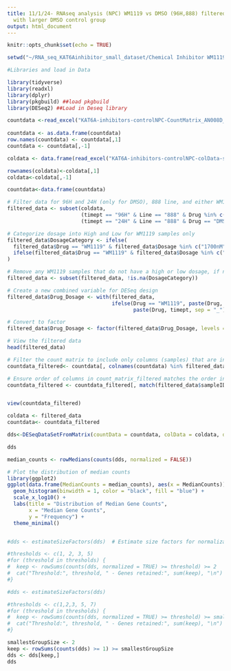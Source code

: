 ```yaml
---
title: 11/1/24- RNAseq analysis (NPC) WM1119 vs DMSO (96H,888) filtered low gene counts
  with larger DMSO control group
output: html_document
---
```


```r
knitr::opts_chunk$set(echo = TRUE)
```

```r
setwd("~/RNA_seq_KAT6Ainhibitor_small_dataset/Chemical Inhibitor WM1119 vs DMSO (only 888)")

#Libraries and load in Data

library(tidyverse)
library(readxl)
library(dplyr)
library(pkgbuild) ##load pkgbuild
library(DESeq2) ##Load in Deseq library

countdata <-read_excel("KAT6A-inhibitors-controlNPC-CountMatrix_AN008D_221228 (1).xlsx")
  
countdata <- as.data.frame(countdata)
row.names(countdata) <- countdata[,1]
countdata <- countdata[,-1]

coldata <- data.frame(read_excel("KAT6A-inhibitors-controlNPC-colData-sampleINFO_AN008D_221228.xlsx"))

rownames(coldata)<-coldata[,1]
coldata<-coldata[,-1]

countdata<-data.frame(countdata)
```
```r
# Filter data for 96H and 24H (only for DMSO), 888 line, and either WM1119 or DMSO
filtered_data <- subset(coldata, 
                        (timept == "96H" & Line == "888" & Drug %in% c("WM1119", "DMSO")) | 
                        (timept == "24H" & Line == "888" & Drug == "DMSO"))

# Categorize dosage into High and Low for WM1119 samples only
filtered_data$DosageCategory <- ifelse(
  filtered_data$Drug == "WM1119" & filtered_data$Dosage %in% c("1700nM", "850nM", "425nM"), "High",
  ifelse(filtered_data$Drug == "WM1119" & filtered_data$Dosage %in% c("106nM", "213nM"), "Low", "Control")
)

# Remove any WM1119 samples that do not have a high or low dosage, if necessary
filtered_data <- subset(filtered_data, !is.na(DosageCategory))

# Create a new combined variable for DESeq design
filtered_data$Drug_Dosage <- with(filtered_data, 
                                  ifelse(Drug == "WM1119", paste(Drug, DosageCategory, sep = "_"), 
                                         paste(Drug, timept, sep = "_")))

# Convert to factor
filtered_data$Drug_Dosage <- factor(filtered_data$Drug_Dosage, levels = c("DMSO", "WM1119_Low", "WM1119_High"))

# View the filtered data
head(filtered_data)
```


```r
# Filter the count matrix to include only columns (samples) that are in filtered_data$sampleID
countdata_filtered<- countdata[, colnames(countdata) %in% filtered_data$sampleID]

# Ensure order of columns in count_matrix_filtered matches the order in filtered_data$sampleID
countdata_filtered <- countdata_filtered[, match(filtered_data$sampleID, colnames(countdata_filtered))]


view(countdata_filtered)

```

```r
coldata <- filtered_data
countdata<- countdata_filtered
```

```r
dds<-DESeqDataSetFromMatrix(countData = countdata, colData = coldata, design = ~ Drug)

dds
```
```r
median_counts <- rowMedians(counts(dds, normalized = FALSE))

# Plot the distribution of median counts
library(ggplot2)
ggplot(data.frame(MedianCounts = median_counts), aes(x = MedianCounts)) +
  geom_histogram(binwidth = 1, color = "black", fill = "blue") +
  scale_x_log10() +
  labs(title = "Distribution of Median Gene Counts",
       x = "Median Gene Counts",
       y = "Frequency") +
  theme_minimal()
```

```r

```

```r
#dds <- estimateSizeFactors(dds)  # Estimate size factors for normalization

#thresholds <- c(1, 2, 3, 5)
#for (threshold in thresholds) {
#  keep <- rowSums(counts(dds, normalized = TRUE) >= threshold) >= 2
#  cat("Threshold:", threshold, " - Genes retained:", sum(keep), "\n")
#}
```

```r
#dds <- estimateSizeFactors(dds)

#thresholds <- c(1,2,3, 5, 7)
#for (threshold in thresholds) {
#  keep <- rowSums(counts(dds, normalized = TRUE) >= threshold) >= smallestGroupSize
#  cat("Threshold:", threshold, " - Genes retained:", sum(keep), "\n")
#}
```
```r

smallestGroupSize <- 2
keep <- rowSums(counts(dds) >= 1) >= smallestGroupSize
dds <- dds[keep,]
dds
```

